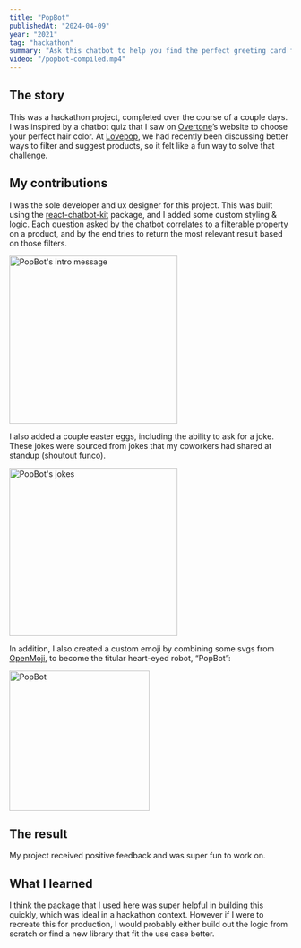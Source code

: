 ```yaml
---
title: "PopBot"
publishedAt: "2024-04-09"
year: "2021"
tag: "hackathon"
summary: "Ask this chatbot to help you find the perfect greeting card for any occasion."
video: "/popbot-compiled.mp4"
---
```


## The story

This was a hackathon project, completed over the course of a couple days. I was inspired by a chatbot quiz that I saw on [Overtone](https://overtone.co/)’s website to choose your perfect hair color. At [Lovepop](https://www.lovepop.com/), we had recently been discussing better ways to filter and suggest products, so it felt like a fun way to solve that challenge.

## My contributions

I was the sole developer and ux designer for this project. This was built using the [react-chatbot-kit](https://fredrikoseberg.github.io/react-chatbot-kit-docs/) package, and I added some custom styling & logic. Each question asked by the chatbot correlates to a filterable property on a product, and by the end tries to return the most relevant result based on those filters.

<img src="/popbot-intro-convo.png" width="300" alt="PopBot's intro message" />

I also added a couple easter eggs, including the ability to ask for a joke. These jokes were sourced from jokes that my coworkers had shared at standup (shoutout funco).

<img src="/popbot-jokes-convo.png" width="300" alt="PopBot's jokes" />

In addition, I also created a custom emoji by combining some svgs from [OpenMoji](https://openmoji.org/), to become the titular heart-eyed robot, “PopBot”:

<img src="/popbot.svg" width="250" alt="PopBot" />

## The result

My project received positive feedback and was super fun to work on.

## What I learned

I think the package that I used here was super helpful in building this quickly, which was ideal in a hackathon context. However if I were to recreate this for production, I would probably either build out the logic from scratch or find a new library that fit the use case better.
